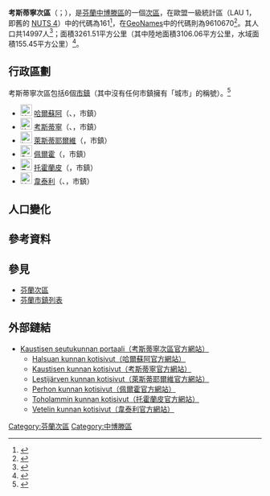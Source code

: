 {{Infobox settlement
| name                    = 考斯蒂寧次區
| settlement_type         = [[芬蘭次區|次區]]
| native_name             =Kaustisen seutukunta
| native_name_lang        = fi
| image_map               =Kaustisen.seutukunta.sijainti.Suomi.2020.svg
| subdivision_type        = [[世界政區索引|國家]]
| subdivision_name        = {{flag|Finland}}
| subdivision_type1        = [[芬蘭行政區|行政區]]
| subdivision_name1        = [[中博滕區|中博滕區]]
| population_footnotes    = <ref name="Population" />
| population_total        = 14997
| population_as_of        = 2020
| area_footnotes          = <ref name="Area" />
| area_total_km2          = 3261.51
| area_land_km2           = 3106.06
| area_water_km2          = 155.45
| population_density_km2  = auto
| coordinates             = {{Coord|63.47159|24.22953|display=title,inline}}
| coordinates_footnotes   = <ref name="GeoNames" />
| timezone1               = [[歐洲東部時間|EET]]<ref>{{Cite web|url=https://www.timeanddate.com/worldclock/finland/helsinki|title=Current Local Time in Helsinki, Finland|website=Time and Date|language=en|accessdate=2020-07-15|archive-date=2020-08-04|archive-url=https://web.archive.org/web/20200804053117/https://www.timeanddate.com/worldclock/finland/helsinki|dead-url=no}}</ref>
| utc_offset1             = +2
| timezone1_DST           = [[歐洲東部夏令時間|EEST]]<ref>{{Cite web|url=https://www.timeanddate.com/time/change/finland/helsinki|title=Clock Changes in Helsinki, Finland|website=Time and Date|language=en|accessdate=2020-07-15|archive-date=2020-08-04|archive-url=https://web.archive.org/web/20200804053109/https://www.timeanddate.com/time/change/finland/helsinki|dead-url=no}}</ref>
| utc_offset1_DST         = +3
| blank_name              = [[GeoNames|GeoNames]]<ref name="GeoNames" />
| blank_info              = 9610670
| blank1_name             = LAU 1（NUTS 4）<ref name="LAU" />
| blank1_info              = 161
}}
'''考斯蒂寧次區'''（{{lang-fi|Kaustisen seutukunta}}；{{lang-sv|Kaustby ekonomiska region}}），是[[芬蘭共和國|芬蘭]][[中博滕區|中博滕區]]的一個[[芬蘭次區|次區]]，在歐盟一級{{tsl|fr|Unité administrative locale|地方行政單位}}統計區（LAU 1，即舊的 [[地域統計單位命名法|NUTS 4]]）中的代碼為161<ref name="LAU">{{Cite web |url=http://tilastokeskus.fi/meta/luokitukset/seutukunta/001-2013/index_sv.html |title=Förteckning över ekonomiska regioner |publisher=Statistikcentralen |language=sv |access-date=2013-12-25 |archive-date=2013-11-11 |archive-url=https://web.archive.org/web/20131111091437/http://tilastokeskus.fi/meta/luokitukset/seutukunta/001-2013/index_sv.html |dead-url=no }}</ref>，在[[GeoNames|GeoNames]]中的代碼則為9610670<ref name="GeoNames">{{Cite web |url = https://www.geonames.org/9610670 |title = GeoNames - Kaustinen (9610670) |access-date = 2020-07-14 |website=[[GeoNames|GeoNames]] |language = en}}</ref>。其人口共14997人<ref name="Population">{{Cite web | url= http://pxnet2.stat.fi/PXWeb/pxweb/fi/StatFin/StatFin__vrm__vamuu/statfin_vamuu_pxt_11lj.px/table/tableViewLayout1/ |title = Väestörakenteen ennakkotiedot alueittain, 2020M01*-2020M05* |date = 2020-01-31 |publisher = Tilastokeskus |access-date = 2020-07-13 |language = fi}}</ref>；面積3261.51平方公里（其中陸地面積3106.06平方公里，水域面積155.45平方公里）<ref name="Area">{{Cite web |url = https://www.maanmittauslaitos.fi/sites/maanmittauslaitos.fi/files/attachments/2020/01/Vuoden_2020_pinta-alatilasto_kunnat_maakunnat.xlsx |title = Pinta-alat kunnittain (Excel) 2020-01-01 |date = 2020-01-01 |publisher = Maanmittauslaitos |access-date = 2020-07-13 |language = fi |archive-date = 2020-07-10 |archive-url = https://web.archive.org/web/20200710123737/https://www.maanmittauslaitos.fi/sites/maanmittauslaitos.fi/files/attachments/2020/01/Vuoden_2020_pinta-alatilasto_kunnat_maakunnat.xlsx |dead-url = no }}</ref>。

== 行政區劃 ==
考斯蒂寧次區包括6個[[芬蘭市鎮|市鎮]]（其中沒有任何市鎮擁有「城市」的稱號）。<ref name="Lappi">{{Cite web |language=fi |url=http://www.patio.fi/PatioWeb/facelets/suomenaluejaot/suomenaluejaot.faces |title=Finlands regionindelning på |website=www.patio.fi.|archive-url=https://web.archive.org/web/20121022111321/http://www.patio.fi/PatioWeb/facelets/suomenaluejaot/suomenaluejaot.faces |archive-date=2012-10-22}}</ref>
* [[File:Halsua.vaakuna.svg|23px]] [[哈爾蘇阿|哈爾蘇阿]]（{{lang-fi|Halsua}}、{{lang-sv|Halso}}，市鎮）
* [[File:Kaustinen.vaakuna.svg|23px]] [[考斯蒂寧|考斯蒂寧]]（{{lang-fi|Kaustinen}}、{{lang-sv|Kaustby}}，市鎮）
* [[File:Lestijärvi.vaakuna.svg|23px]] [[萊斯蒂耶爾維|萊斯蒂耶爾維]]（{{lang|fi|Lestijärvi}}，市鎮）
* [[File:Perho.vaakuna.svg|23px]] [[佩爾霍|佩爾霍]]（{{lang|fi|Perho}}，市鎮）
* [[File:Toholampi.vaakuna.svg|23px]] [[托霍蘭皮|托霍蘭皮]]（{{lang|fi|Toholampi}}，市鎮）
* [[File:Veteli.vaakuna.svg|23px]] [[韋泰利|韋泰利]]（{{lang-fi|Veteli}}、{{lang-sv|Vetil}}，市鎮）

== 人口變化 ==
{{Bar box
|title   =  考斯蒂寧次區1980年－2010年的人口變化圖
|titlebar=  #DDD
|width   =  600px
|barwidth=  500px
|left1   =  年
|right1  =  人口
|float   =  left
|bars    =  {{bar pixel|1980|#0099FF|450||17 652}}
{{bar pixel|1985|#0099FF|474||18 599}}
{{bar pixel|1990|#0099FF|480||18 821}}
{{bar pixel|1995|#0099FF|479||18 790}}
{{bar pixel|2000|#0099FF|453||17 764}}
{{bar pixel|2005|#0099FF|435||17 048}}
{{bar pixel|2010|#0099FF|416||16 324}}
|caption = 來源：Tilastokeskus.<ref>{{Cite web | url = http://pxnet2.stat.fi/PXWeb/pxweb/fi/StatFin/StatFin__vrm__vaerak/statfin_vaerak_pxt_011.px | title = Väestö kielen mukaan sekä ulkomaan kansalaisten määrä ja maa-pinta-ala alueittain 1980 - 2016 | publisher = Tilastokeskus | access-date = 2018-01-18 | language = fi | archive-url = https://web.archive.org/web/20180617142223/http://pxnet2.stat.fi/PXWeb/pxweb/fi/StatFin/StatFin__vrm__vaerak/statfin_vaerak_pxt_011.px | archive-date = 2018-06-17 | dead-url = yes }}</ref>
}}
{{clear}}

== 參考資料 ==
{{reflist}}

== 參見 ==
* [[芬蘭次區|芬蘭次區]]
* [[芬蘭市鎮列表|芬蘭市鎮列表]]

== 外部鏈結 ==
* [http://www.kase.fi/ Kaustisen seutukunnan portaali（考斯蒂寧次區官方網站）] {{fi icon}}
** [http://www.halsua.fi/ Halsuan kunnan kotisivut（哈爾蘇阿官方網站）] {{fi icon}}
** [http://www.kaustinen.fi/ Kaustisen kunnan kotisivut（考斯蒂寧官方網站）] {{fi icon}}
** [http://www.lestijarvi.fi/ Lestijärven kunnan kotisivut（萊斯蒂耶爾維官方網站）] {{fi icon}}
** [http://www.perho.com/ Perhon kunnan kotisivut（佩爾霍官方網站）] {{fi icon}}
** [http://www.toholampi.fi/ Toholammin kunnan kotisivut（托霍蘭皮官方網站）] {{fi icon}}
** [http://www.veteli.fi/ Vetelin kunnan kotisivut（韋泰利官方網站）] {{fi icon}}
{{芬蘭次區}}
[[Category:芬蘭次區|Category:芬蘭次區]]
[[Category:中博滕區|Category:中博滕區]]